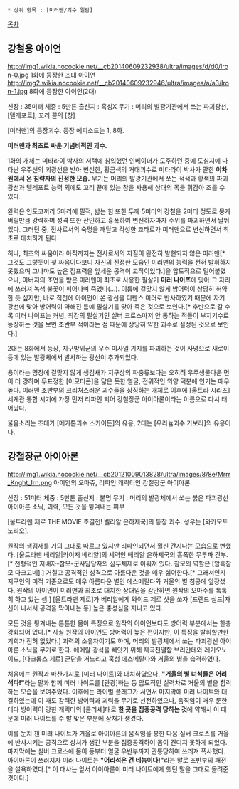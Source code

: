  * 상위 항목 : [미러맨/괴수 일람]

[[목차]]

== 강철용 아이언 ==

http://img1.wikia.nocookie.net/__cb20140609232938/ultra/images/d/d0/Iron-0.jpg
1화에 등장한 초대 아이언
http://img2.wikia.nocookie.net/__cb20140609232946/ultra/images/a/a3/Iron-1.jpg
8화에 등장한 아이언(2대)

신장 : 35미터
체중 : 5만톤
출신지 : 혹성X
무기 : 머리의 발광기관에서 쏘는 파괴광선, [텔레포트], 꼬리 끝의 [창]

[미러맨]의 등장괴수. 등장 에피소드는 1, 8화.

'''미러맨과 최초로 싸운 기념비적인 괴수.'''

1화의 개체는 미타라이 박사의 저택에 침입했던 인베이더가 도주하던 중에 도심지에 나타난 우주선의 괴광선을 받아 변신한, 황금색의 거대괴수로 미타라이 박사가 말한 '''이차원에서 온 침략자의 진정한 모습.''' 무기는 머리의 발광기관에서 쏘는 적색과 황색의 파괴광선과 텔레포트 능력 외에도 꼬리 끝에 있는 창을 사용해 상대의 목을 휘감아 조를 수 있다.

완력은 인도코끼리 5마리에 필적, 밟는 힘 또한 두께 5미터의 강철을 2미터 정도로 뭉게버릴만큼 강력하며 성격 또한 잔인하고 흉폭하여 변신하자마자 주위를 파괴하면서 날뛰었다. 그러던 중, 전사로서의 숙명을 깨닫고 각성한 쿄타로가 미러맨으로 변신하면서 최초로 대치하게 된다.

허나, 최초의 싸움이라 아직까지는 전사로서의 자질이 완전히 발현되지 않은 미러맨[* 그것도 그렇듯이 첫 싸움이다보니 자신의 진정한 모습인 미러맨의 능력을 전혀 발휘하지 못했으며 그나마도 높은 점프력을 앞세운 공격이 고작이었다.]을 압도적으로 밀어붙였으나, 아버지의 조언을 받은 미러맨이 최초로 사용한 필살기 '''미러 나이프'''에 맞아 그 자리에 쓰러져 녹색 불꽃이 피어나며 죽었다(...). 이름에 걸맞지 않게 방어력이 상당히 허약한 듯 싶지만, 바로 직전에 아이언이 쏜 광선을 디펜스 미러로 반사하였기 때문에 자기 광선에 맞아 방어력이 약해진 틈에 필살기를 맞아 죽은 것으로 보인다.[* 후반으로 갈 수록 미러 나이프는 커녕, 최강의 필살기인 실버 크로스마저 안 통하는 적들이 부지기수로 등장하는 것을 보면 초반부 적이라는 점 때문에 상당히 약한 괴수로 설정된 것으로 보인다.]

2대는 8화에서 등장, 지구방위군의 우주 미사일 기지를 파괴하는 것이 사명으로 새로이 등에 있는 발광체에서 발사하는 광선이 추가되었다.

용이라는 명칭에 걸맞지 않게 생김새가 지구상의 파충류보다는 오히려 우주생물다운 면이 더 강하며 무표정한 [이모티콘]을 닮은 듯한 얼굴, 전위적인 외양 덕분에 인기는 매우 높다. 미러맨 초반부의 크리처스러운 괴수들을 상징하는 개체로 이후에 [울트라 시리즈] 세계관 통합 시기에 가장 먼저 리파인 되어 강철장군 아이아론이라는 이름으로 다시 태어났다.

울음소리는 초대가 [메가톤괴수 스카이돈]의 유용, 2대는 [우라늄괴수 가보라]의 유용이다.

== 강철장군 아이아론 ==
http://img1.wikia.nocookie.net/__cb20121009013828/ultra/images/8/8e/Mrrr_Knght_Irn.png
아이언의 오마쥬, 리파인 캐릭터인 강철장군 아이아론.

신장 : 51미터
체중 : 5만톤
출신지 : 불명
무기 : 머리의 발광체에서 쏘는 붉은 파괴광선 아이아론 소닉, 괴력, 모든 것을 튕겨내는 피부

[울트라맨 제로 THE MOVIE 초결전! 벨리알 은하제국]의 등장 괴수. 성우는 [와카모토 노리오].

원작의 생김새를 거의 그대로 따르고 있지만 리파인되면서 훨씬 간지나는 모습으로 변했다. [울트라맨 베리알|카이저 베리알]의 세력인 베리알 은하제국의 흉폭한 무투파 간부.[* 전형적인 지배자-참모-군사담당자의 삼두체제로 이뤄져 있다. 참모의 역할은 [암흑참모 다크고네].] 거칠고 공격적인 성격으로 아름다운 것을 매우 싫어한다.[* 그래서인지 지구인의 미적 기준으로도 매우 아름다운 별인 에스메랄다와 거울의 별 침공에 앞장섰다. 원작의 아이언이 미러맨과 최초로 대치한 상대임을 감안하면 원작의 오마주를 톡톡히 하고 있는 셈.] [울트라맨 제로]가 베리알에게 와이드 제로 샷을 쏘자 [프렌드 실드|자신이 나서서 공격을 막아내는 등] 높은 충성심을 지니고 있다.

모든 것을 튕겨내는 튼튼한 몸이 특징으로 원작의 아이언보다도 방어력 부분에서는 한층 강화되어 있다.[* 사실 원작의 아이언도 방어력이 높은 편이지만, 이 특징을 발휘할만한 기회가 전혀 없었다.] 괴력의 소유자이기도 하며, 머리의 발광체에서 쏘는 파괴광선 아이아론 소닉을 무기로 한다. 에메랄 광석을 빼앗기 위해 제국전열함 브리간테와 레기오노이드, [다크롭스 제로] 군단을 거느리고 혹성 에스메랄다와 거울의 별을 습격하였다.

처음에는 원작과 마찬가지로 [미러 나이트]와 대치하였으나, '''"거울의 별 녀석들은 어리석다!"'''라는 말과 함께 미러 나이트를 [관광]하는 등 압도적인 실력차로 거울의 별을 함락하는 모습을 보여주었다. 이후에는 라이벌 플래그가 서면서 마지막에 미러 나이트와 대결하였는데 이 때도 강력한 방어력과 괴력을 무기로 선전하였으나, 움직임이 매우 둔한데다 방어력이 강한 캐릭터의 [클리셰]대로 '''한 곳을 집중공격 당하는 것'''에 약해서 이 때문에 미러 나이트를 수 발 맞은 부분에 상처가 생겼다.

이를 눈치 챈 미러 나이트가 거울로 아이아론의 움직임을 봉한 다음 실버 크로스를 거울에 반사시키는 공격으로 상처가 생긴 부분을 집중공격하여 몸이 견디지 못하게 되었다. 마지막에는 실버 크로스에 몸이 등부터 얼굴 우반부까지 관통당하여 쓰러져 폭사했다. 아이아론이 쓰러지자 미러 나이트는 '''"어리석은 건 네놈이다!"'''라는 말로 초반부의 패전을 설욕하였다.[* 이 대사는 앞서 아이아론이 미러 나이트에게 했던 말을 그대로 돌려준 것이다.]
